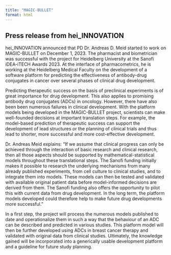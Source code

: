```yaml
---
title: "MAGIC-BULLET"
format: html
---
```


## Press release from hei_INNOVATION

hei_INNOVATION announced that PD Dr. Andreas D. Meid started to work on MAGIC-BULLET on December 1, 2023. The pharmacist and biometrician was successful with the project for Heidelberg University at the Sanofi iDEA-iTECH Awards 2023. At the interface of pharmacometrics, he is working at the Heidelberg Medical Faculty on the development of a software platform for predicting the effectiveness of antibody-drug conjugates in cancer over several phases of clinical drug development.

Predicting therapeutic success on the basis of preclinical experiments is of great importance for drug development. This also applies to promising antibody drug conjugates (ADCs) in oncology. However, there have also been been numerous failures in clinical development. With the platform models being developed in the MAGIC-BULLET project, scientists can make well-founded decisions at important translation steps. For example, the model-based prediction of therapeutic success can support the development of lead structures or the planning of clinical trials and thus lead to shorter, more successful and more cost-effective development.

Dr. Andreas Meid explains: “If we assume that clinical progress can only be achieved through the interaction of basic research and clinical research, then all those aspects should be supported by mathematical-statistical models throughout these translational steps. The Sanofi funding initially makes it possible to research the underlying mechanisms from many already published experiments, from cell culture to clinical studies, and to integrate them into models. These models can then be tested and validated with available original patient data before model-informed decisions are derived from them. The Sanofi funding also offers the opportunity to pilot this with current data from drug development. In the long term, the platform models developed could therefore help to make future drug developments more successful.”

In a first step, the project will process the numerous models published to date and operationalize them in such a way that the behaviour of an ADC can be described and predicted in various studies. This platform model will then be further developed using ADCs in breast cancer therapy and validated with original data from clinical studies. Ultimately, the knowledge gained will be incorporated into a generically usable development platform and a guideline for future study planning.